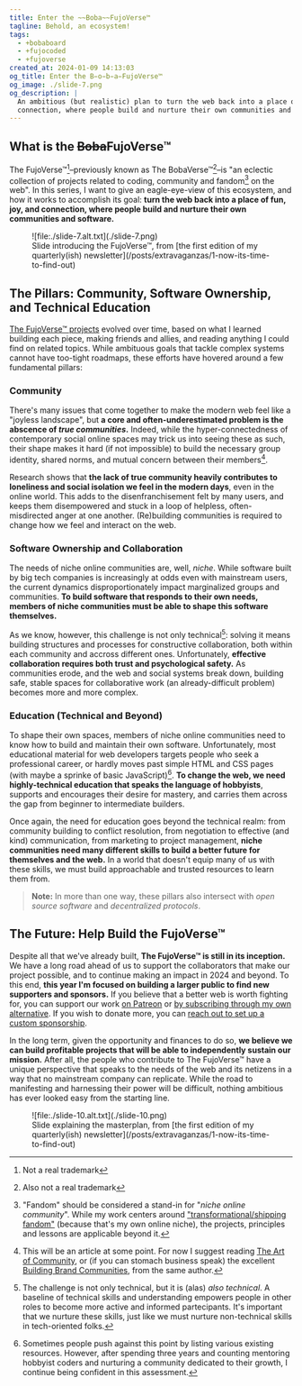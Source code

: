 ```yaml
---
title: Enter the ~~Boba~~FujoVerse™
tagline: Behold, an ecosystem!
tags:
  - +bobaboard
  - +fujocoded
  - +fujoverse
created_at: 2024-01-09 14:13:03
og_title: Enter the B̵o̵b̵a̵FujoVerse™
og_image: ./slide-7.png
og_description: |
  An ambitious (but realistic) plan to turn the web back into a place of fun, joy, and
  connection, where people build and nurture their own communities and software.
---
```


## What is the ~~Boba~~FujoVerse™

The FujoVerse™[^1]–previously known as The BobaVerse™[^2]–is "an eclectic collection of
projects related to coding, community and fandom[^3] on the web". In this series, I want
to give an eagle-eye-view of this ecosystem, and how it works to accomplish its goal:
**turn the web back into a place of fun, joy, and connection, where people build
and nurture their own communities and software.**

<figure>
  ![file:./slide-7.alt.txt](./slide-7.png)
  <figcaption>
    Slide introducing the FujoVerse™, from [the first edition of my
    quarterly(ish) newsletter](/posts/extravaganzas/1-now-its-time-to-find-out)
  </figcaption>
</figure>

## The Pillars: Community, Software Ownership, and Technical Education

[The FujoVerse™ projects](/projects) evolved over time, based on what I learned
building each piece, making friends and allies, and reading anything I could
find on related topics. While ambituous goals that tackle complex systems
cannot have too-tight roadmaps, these efforts have hovered around a few fundamental
pillars:

### Community

There's many issues that come together to make the modern web feel like a "joyless
landscape", but **a core and often-underestimated problem is the abscence of
_true communities_.** Indeed, while the hyper-connectedness of contemporary
social online spaces may trick us into seeing these as such, their shape makes
it hard (if not impossible) to build the necessary group identity, shared norms,
and mutual concern between their members[^4].

Research shows that **the lack of true community heavily contributes to
loneliness and social isolation we feel in the modern days**, even in the online
world. This adds to the disenfranchisement felt by many users, and keeps them
disempowered and stuck in a loop of helpless, often-misdirected anger at one
another. (Re)building communities is required to change how we feel and
interact on the web.

### Software Ownership and Collaboration

The needs of niche online communities are, well, _niche_. While software built
by big tech companies is increasingly at odds even with mainstream users, the
current dynamics disproportionately impact marginalized groups and communities.
**To build software that responds to their own needs, members of niche
communities must be able to shape this software themselves.**

As we know, however, this challenge is not only technical[^5]: solving it means
building structures and processes for constructive collaboration, both within
each community and accross different ones. Unfortunately, **effective
collaboration requires both trust and psychological safety.** As communities
erode, and the web and social systems break down, building safe, stable spaces
for collaborative work (an already-difficult problem) becomes more and more
complex.

### Education (Technical and Beyond)

To shape their own spaces, members of niche online communities need to know how to
build and maintain their own software. Unfortunately, most educational material
for web developers targets people who seek a professional career, or hardly
moves past simple HTML and CSS pages (with maybe a sprinke of basic
JavaScript)[^6]. **To change the web, we need highly-technical education that
speaks the language of hobbyists**, supports and encourages their desire for
mastery, and carries them across the gap from beginner to intermediate builders.

Once again, the need for education goes beyond the technical realm:
from community building to conflict resolution, from negotiation to effective
(and kind) communication, from marketing to project management, **niche
communities need many different skills to build a better future for themselves
and the web.** In a world that doesn't equip many of us with these skills, we
must build approachable and trusted resources to learn them from.

> **Note:** In more than one way, these pillars also intersect with _open source software_
> and _decentralized protocols_.

## The Future: Help Build the FujoVerse™

Despite all that we've already built, **The FujoVerse™ is still in its
inception.** We have a long road ahead of us to support the collaborators that
make our project possible, and to continue making an impact in 2024 and beyond. To
this end, **this year I'm focused on building a larger public to find new
supporters and sponsors.** If you believe that a better web is worth fighting
for, you can support our work [on
Patreon](https://www.patreon.com/essentialrandomness) or [by subscribing through my
own alternative](https://www.essentialrandomness.com/support-me#donate). If you
wish to donate more, you can [reach out to set up a custom
sponsorship](mailto:essential.randomn3ss@gmail.com).

In the long term, given the opportunity and finances to do so, **we believe we
can build profitable projects that will be able to independently sustain our
mission.** After all, the people who contribute to The FujoVerse™ have a unique
perspective that speaks to the needs of the web and its netizens in a way that
no mainstream company can replicate. While the road to manifesting and
harnessing their power will be difficult, nothing ambitious has ever looked easy
from the starting line.

<figure>
  ![file:./slide-10.alt.txt](./slide-10.png)
  <figcaption>
    Slide explaining the masterplan, from [the first edition of my
    quarterly(ish) newsletter](/posts/extravaganzas/1-now-its-time-to-find-out)
  </figcaption>
</figure>

[^1]: Not a real trademark
[^2]: Also not a real trademark
[^3]:
    "Fandom" should be considered a stand-in
    for "_niche online community_". While my work centers around
    ["transformational/shipping
    fandom"](https://fanlore.org/wiki/Transformational_Fandom) (because that's
    my own online niche), the projects, principles and lessons are applicable beyond it.

[^4]:
    This will be an article at some point. For now I suggest reading [The Art
    of
    Community](https://bookshop.org/p/books/the-art-of-community-seven-principles-for-belonging-charles-vogl/12472751),
    or (if you can stomach business speak) the excellent [Building Brand
    Communities](https://bookshop.org/p/books/building-brand-communities-how-organizations-succeed-by-creating-belonging-carrie-melissa-jones/11208654),
    from the same author.

[^5]:
    The challenge is not only technical, but it is (alas) _also technical_. A
    baseline of technical skills and understanding empowers people in other
    roles to become more active and informed partecipants. It's important that
    we nurture these skills, just like we must nurture non-technical skills in
    tech-oriented folks.

[^6]:
    Sometimes people push against this point by listing various existing
    resources. However, after spending three years and counting mentoring
    hobbyist coders and nurturing a community dedicated to their growth, I
    continue being confident in this assessment.

<style>{`
    img {
      padding-block: 0!important;
      border: 1px solid #bbb;
      box-shadow: 4px 4px 0 0px #ddd;
      width: calc(100% - 8px);
    }
    img + img {
      margin-top: 20px;
    }
    figure {
        text-align: center;
    }
    figcaption {
        margin-top: 5px;
        text-size: small;
        color: gray;
    }
`}</style>
